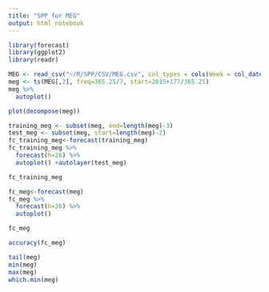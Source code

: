 ```yaml
---
title: "SPP for MEG"
output: html_notebook
---
```


```r
library(forecast)
library(ggplot2)
library(readr)
```

```r
MEG <- read_csv("~/R/SPP/CSV/MEG.csv", col_types = cols(Week = col_date(format = "%Y-%m-%d")))
meg <- ts(MEG[,2], freq=365.25/7, start=2015+177/365.25)
meg %>%
  autoplot()
```

```r
plot(decompose(meg))
```

```r
training_meg <- subset(meg, end=length(meg)-3)
test_meg <- subset(meg, start=length(meg)-2)
fc_training_meg<-forecast(training_meg)
fc_training_meg %>%
  forecast(h=26) %>%
  autoplot() +autolayer(test_meg)
```

```r
fc_training_meg
```

```r
fc_meg<-forecast(meg)
fc_meg %>%
  forecast(h=26) %>%
  autoplot()
```

```r
fc_meg
```

```r
accuracy(fc_meg)
```

```r
tail(meg)
min(meg)
max(meg)
which.min(meg)
```